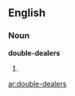 ==English==
===Noun===
'''double-dealers'''

#{{plural of|[[double-dealer]]}}

[[ar:double-dealers]]
